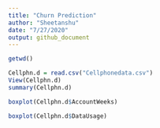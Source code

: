 ---
title: "Churn Prediction"
author: "Sheetanshu"
date: "7/27/2020"
output: github_document
---

```{r}

getwd()

Cellphn.d = read.csv("Cellphonedata.csv")
View(Cellphn.d)
summary(Cellphn.d)

```

```{r}

boxplot(Cellphn.d$AccountWeeks)


```


```{r}

boxplot(Cellphn.d$DataUsage)


```

